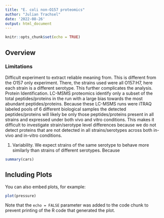 ```yaml
---
title: "E. coli non-O157 proteomics"
author: "Julian Trachsel"
date: '2022-08-26'
output: html_document
---
```


```r
knitr::opts_chunk$set(echo = TRUE)
```

## Overview  

### Limitations  

Difficult experiment to extract reliable meaning from. This is different from the O157 only experiment.  There, the strains used were all O157:H7, here each strain is a different serotype. This further complicates the analysis.
Protein Identification. 
LC-MSMS proteomics identify only a subset of the total peptides/proteins in the run with a large bias towards the most abundant peptides/proteins.  Because these LC-MSMS runs were iTRAQ labeled pools of 6 different biological samples the detected peptides/proteins will likely be only those peptides/proteins present in all strains and expressed under both vivo and vitro conditions.  This makes it difficult to investigate strain/serotype level differences because we do not detect proteins that are not detected in all strains/serotypes across both in-vivo and in-vitro conditions.  



1. Variability.  We expect strains of the same serotype to behave more similarly than strains of different serotypes.  Because 


```r
summary(cars)
```

## Including Plots

You can also embed plots, for example:

```r
plot(pressure)
```

Note that the `echo = FALSE` parameter was added to the code chunk to prevent printing of the R code that generated the plot.

